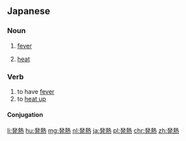 ==Japanese==
{{ja-kanjitab|はつ|ねつ|yomi=o}}

===Noun===
{{ja-noun|はつねつ|kyu=發熱}}

# [[fever]] {{gloss|having higher body temperature than normal condition}}
# {{lb|ja|science|sort=はつねつ}} [[heat]] {{gloss|a [[phenomenon]] of heating}}

===Verb===
{{ja-verb-suru|はつねつ|kyu=發熱}}

# to have [[fever]]
# to [[heat up]]

====Conjugation====
{{ja-suru|はつねつ}}

[[li:発熱]]
[[hu:発熱]]
[[mg:発熱]]
[[nl:発熱]]
[[ja:発熱]]
[[pl:発熱]]
[[chr:発熱]]
[[zh:発熱]]